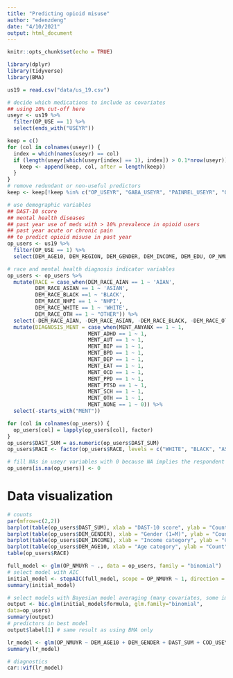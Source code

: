 ```yaml
---
title: "Predicting opioid misuse"
author: "edenzdeng"
date: "4/10/2021"
output: html_document
---
```


```r
knitr::opts_chunk$set(echo = TRUE)
```
```r
library(dplyr)
library(tidyverse)
library(BMA)
```

```r
us19 = read.csv("data/us_19.csv")

# decide which medications to include as covariates
## using 10% cut-off here
useyr <- us19 %>%
  filter(OP_USE == 1) %>%
  select(ends_with("USEYR"))

keep = c()
for (col in colnames(useyr)) {
  index = which(names(useyr) == col)
  if (length(useyr[which(useyr[index] == 1), index]) > 0.1*nrow(useyr)) {
    keep <- append(keep, col, after = length(keep))
  }
}
# remove redundant or non-useful predictors
keep <- keep[!keep %in% c("OP_USEYR", "GABA_USEYR", "PAINREL_USEYR", "OTCOTH_USEYR")]

# use demographic variables
## DAST-10 score
## mental health diseases
## past year use of meds with > 10% prevalence in opioid users
## past year acute or chronic pain
## to predict opioid misuse in past year
op_users <- us19 %>%
  filter(OP_USE == 1) %>%
  select(DEM_AGE10, DEM_REGION, DEM_GENDER, DEM_INCOME, DEM_EDU, OP_NMUYR, DAST_SUM, all_of(keep), starts_with("MENT"), starts_with("DEM_RACE"), PAIN_ACUTEYR, PAIN_CHRONICYR)

# race and mental health diagnosis indicator variables
op_users <- op_users %>%
  mutate(RACE = case_when(DEM_RACE_AIAN == 1 ~ 'AIAN',
         DEM_RACE_ASIAN == 1 ~ 'ASIAN',
         DEM_RACE_BLACK ==1 ~ 'BLACK',
         DEM_RACE_NHPI == 1 ~ 'NHPI',
         DEM_RACE_WHITE == 1 ~ 'WHITE',
         DEM_RACE_OTH == 1 ~ "OTHER")) %>%
  select(-DEM_RACE_AIAN, -DEM_RACE_ASIAN, -DEM_RACE_BLACK, -DEM_RACE_OTH, -DEM_RACE_WHITE, -DEM_RACE_NHPI) %>%
  mutate(DIAGNOSIS_MENT = case_when(MENT_ANYANX == 1 ~ 1,
                          MENT_ADHD == 1 ~ 1,
                          MENT_AUT == 1 ~ 1,
                          MENT_BIP == 1 ~ 1,
                          MENT_BPD == 1 ~ 1,
                          MENT_DEP == 1 ~ 1,
                          MENT_EAT == 1 ~ 1,
                          MENT_OCD == 1 ~ 1,
                          MENT_PPD == 1 ~ 1,
                          MENT_PTSD == 1 ~ 1,
                          MENT_SCH == 1 ~ 1,
                          MENT_OTH == 1 ~ 1,
                          MENT_NONE == 1 ~ 0)) %>%
  select(-starts_with("MENT"))

for (col in colnames(op_users)) {
  op_users[col] = lapply(op_users[col], factor)
}
op_users$DAST_SUM = as.numeric(op_users$DAST_SUM)
op_users$RACE <- factor(op_users$RACE, levels = c("WHITE", "BLACK", "ASIAN", "AIAN", "NHPI", "OTHER"))

# fill NAs in useyr variables with 0 because NA implies the respondent did not indicate use of the medication at all
op_users[is.na(op_users)] <- 0
```

# Data visualization
```r
# counts
par(mfrow=c(2,2))
barplot(table(op_users$DAST_SUM), xlab = "DAST-10 score", ylab = "Count")
barplot(table(op_users$DEM_GENDER), xlab = "Gender (1=M)", ylab = "Count")
barplot(table(op_users$DEM_INCOME), xlab = "Income category", ylab = "Count")
barplot(table(op_users$DEM_AGE10, xlab = "Age category", ylab = "Count"))
table(op_users$RACE)
```

```r
full_model <- glm(OP_NMUYR ~ ., data = op_users, family = "binomial")
# select model with AIC
initial_model <- stepAIC(full_model, scope = OP_NMUYR ~ 1, direction = "backward")
summary(initial_model)

# select models with Bayesian model averaging (many covariates, some important)
output <- bic.glm(initial_model$formula, glm.family="binomial",
data=op_users)
summary(output)
# predictors in best model
output$label[1] # same result as using BMA only

lr_model <- glm(OP_NMUYR ~ DEM_AGE10 + DEM_GENDER + DAST_SUM + COD_USEYR + HYD_USEYR + OXY_USEYR + TRAM_USEYR + ACE_USEYR + DEX_USEYR + NAP_USEYR + SED_USEYR + RACE, data = op_users, family = "binomial")
summary(lr_model)

# diagnostics
car::vif(lr_model)
```